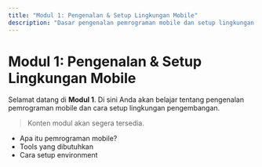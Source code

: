 ```yaml
---
title: "Modul 1: Pengenalan & Setup Lingkungan Mobile"
description: "Dasar pengenalan pemrograman mobile dan setup lingkungan pengembangan."
---
```


# Modul 1: Pengenalan & Setup Lingkungan Mobile

Selamat datang di **Modul 1**. Di sini Anda akan belajar tentang pengenalan pemrograman mobile dan cara setup lingkungan pengembangan.

> Konten modul akan segera tersedia.

- Apa itu pemrograman mobile?
- Tools yang dibutuhkan
- Cara setup environment
